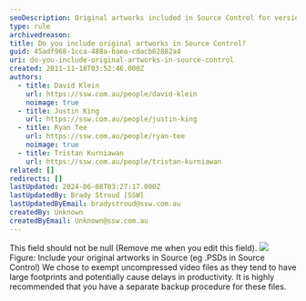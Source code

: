```yaml
---
seoDescription: Original artworks included in Source Control for version control and collaboration, exempting uncompressed video files to avoid delays.
type: rule
archivedreason:
title: Do you include original artworks in Source Control?
guid: 45adf968-1cca-488a-baea-cdacb62882a4
uri: do-you-include-original-artworks-in-source-control
created: 2011-11-18T03:52:46.000Z
authors:
  - title: David Klein
    url: https://ssw.com.au/people/david-klein
    noimage: true
  - title: Justin King
    url: https://ssw.com.au/people/justin-king
  - title: Ryan Tee
    url: https://ssw.com.au/people/ryan-tee
    noimage: true
  - title: Tristan Kurniawan
    url: https://ssw.com.au/people/tristan-kurniawan
related: []
redirects: []
lastUpdated: 2024-06-08T03:27:17.000Z
lastUpdatedBy: Brady Stroud [SSW]
lastUpdatedByEmail: bradystroud@ssw.com.au
createdBy: Unknown
createdByEmail: Unknown@ssw.com.au
---
```


This field should not be null (Remove me when you edit this field).
![](/uploads/rules/do-you-include-original-artworks-in-source-control/include_artworks_in_source.gif) Figure: Include your original artworks in Source (eg .PSDs in Source Control)
We chose to exempt uncompressed video files as they tend to have large footprints and potentially cause delays in productivity. It is highly recommended that you have a separate backup procedure for these files.
